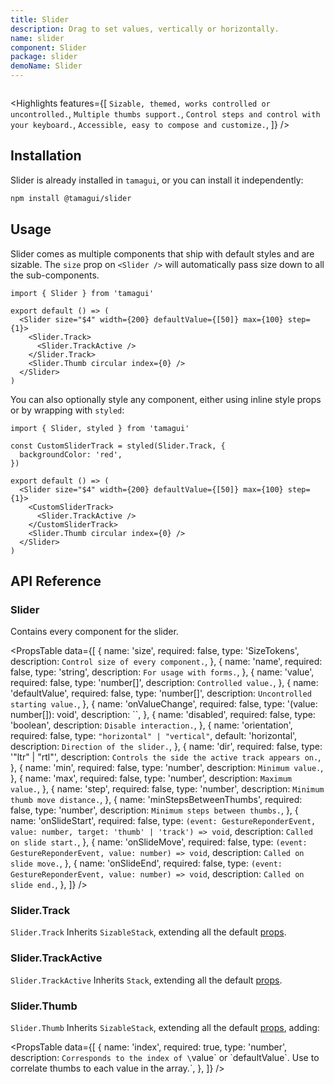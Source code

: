```yaml
---
title: Slider
description: Drag to set values, vertically or horizontally.
name: slider
component: Slider
package: slider
demoName: Slider
---
```


<HeroContainer>
  <SliderDemo />
</HeroContainer>

```tsx hero template=Slider

```

<Highlights
  features={[
    `Sizable, themed, works controlled or uncontrolled.`,
    `Multiple thumbs support.`,
    `Control steps and control with your keyboard.`,
    `Accessible, easy to compose and customize.`,
  ]}
/>

## Installation

Slider is already installed in `tamagui`, or you can install it independently:

```bash
npm install @tamagui/slider
```

## Usage

Slider comes as multiple components that ship with default styles and are sizable. The `size` prop on `<Slider />` will automatically pass size down to all the sub-components.

```tsx
import { Slider } from 'tamagui'

export default () => (
  <Slider size="$4" width={200} defaultValue={[50]} max={100} step={1}>
    <Slider.Track>
      <Slider.TrackActive />
    </Slider.Track>
    <Slider.Thumb circular index={0} />
  </Slider>
)
```

You can also optionally style any component, either using inline style props or by wrapping with `styled`:

```tsx
import { Slider, styled } from 'tamagui'

const CustomSliderTrack = styled(Slider.Track, {
  backgroundColor: 'red',
})

export default () => (
  <Slider size="$4" width={200} defaultValue={[50]} max={100} step={1}>
    <CustomSliderTrack>
      <Slider.TrackActive />
    </CustomSliderTrack>
    <Slider.Thumb circular index={0} />
  </Slider>
)
```

## API Reference

### Slider

Contains every component for the slider.

<PropsTable
  data={[
    {
      name: 'size',
      required: false,
      type: 'SizeTokens',
      description: `Control size of every component.`,
    },
    {
      name: 'name',
      required: false,
      type: 'string',
      description: `For usage with forms.`,
    },
    {
      name: 'value',
      required: false,
      type: 'number[]',
      description: `Controlled value.`,
    },
    {
      name: 'defaultValue',
      required: false,
      type: 'number[]',
      description: `Uncontrolled starting value.`,
    },
    {
      name: 'onValueChange',
      required: false,
      type: '(value: number[]): void',
      description: ``,
    },
    {
      name: 'disabled',
      required: false,
      type: 'boolean',
      description: `Disable interaction.`,
    },
    {
      name: 'orientation',
      required: false,
      type: `"horizontal" | "vertical"`,
      default: 'horizontal',
      description: `Direction of the slider.`,
    },
    {
      name: 'dir',
      required: false,
      type: '"ltr" | "rtl"',
      description: `Controls the side the active track appears on.`,
    },
    {
      name: 'min',
      required: false,
      type: 'number',
      description: `Minimum value.`,
    },
    {
      name: 'max',
      required: false,
      type: 'number',
      description: `Maximum value.`,
    },
    {
      name: 'step',
      required: false,
      type: 'number',
      description: `Minimum thumb move distance.`,
    },
    {
      name: 'minStepsBetweenThumbs',
      required: false,
      type: 'number',
      description: `Minimum steps between thumbs.`,
    },
    {
      name: 'onSlideStart',
      required: false,
      type: `(event: GestureReponderEvent, value: number, target: 'thumb' | 'track') => void`,
      description: `Called on slide start.`,
    },
    {
      name: 'onSlideMove',
      required: false,
      type: `(event: GestureReponderEvent, value: number) => void`,
      description: `Called on slide move.`,
    },
    {
      name: 'onSlideEnd',
      required: false,
      type: `(event: GestureReponderEvent, value: number) => void`,
      description: `Called on slide end.`,
    },
  ]}
/>

### Slider.Track

`Slider.Track` Inherits `SizableStack`, extending all the default [props](/docs/intro/props).

### Slider.TrackActive

`Slider.TrackActive` Inherits `Stack`, extending all the default [props](/docs/intro/props).

### Slider.Thumb

`Slider.Thumb` Inherits `SizableStack`, extending all the default [props](/docs/intro/props), adding:

<PropsTable
  data={[
    {
      name: 'index',
      required: true,
      type: 'number',
      description: `Corresponds to the index of \`value\` or \`defaultValue\`. Use to correlate thumbs to each value in the array.`,
    },
  ]}
/>

